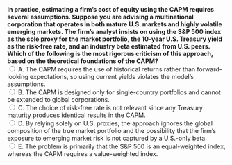 ::: {.question-block}

<form onsubmit="event.preventDefault(); checkAnswer('module4_mcq_q61')" data-correct-answer="D">
  <strong style="display: block;">In practice, estimating a firm’s cost of equity using the CAPM requires several assumptions. Suppose you are advising a multinational corporation that operates in both mature U.S. markets and highly volatile emerging markets. The firm’s analyst insists on using the S&P 500 index as the sole proxy for the market portfolio, the 10-year U.S. Treasury yield as the risk-free rate, and an industry beta estimated from U.S. peers. Which of the following is the most rigorous criticism of this approach, based on the theoretical foundations of the CAPM?</strong>
<label><input type="radio" name="module4_mcq_q61" value="A"> A. The CAPM requires the use of historical returns rather than forward-looking expectations, so using current yields violates the model’s assumptions.</label><br>
<label><input type="radio" name="module4_mcq_q61" value="B"> B. The CAPM is designed only for single-country portfolios and cannot be extended to global corporations.</label><br>
<label><input type="radio" name="module4_mcq_q61" value="C"> C. The choice of risk-free rate is not relevant since any Treasury maturity produces identical results in the CAPM.</label><br>
<label><input type="radio" name="module4_mcq_q61" value="D"> D. By relying solely on U.S. proxies, the approach ignores the global composition of the true market portfolio and the possibility that the firm’s exposure to emerging market risk is not captured by a U.S.-only beta.</label><br>
<label><input type="radio" name="module4_mcq_q61" value="E"> E. The problem is primarily that the S&P 500 is an equal-weighted index, whereas the CAPM requires a value-weighted index.</label><br>
</form>

<div id="feedback-module4_mcq_q61" class="feedback" data-status="" style="display:none;">
✅ Correct: D. The CAPM’s theoretical market portfolio includes all risky assets worldwide. Restricting estimation to U.S. data may severely misrepresent the systematic risk faced by a multinational with exposure to emerging markets.
</div>

:::
